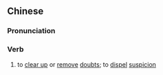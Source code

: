 ==Chinese==
{{zh-forms|s=释疑}}

===Pronunciation===
{{zh-pron
|m=shìyí
|c=sik1 ji4
|mn=qz:siak-gî/tw,xm,zz:sek-gî
|cat=v
}}

===Verb===
{{zh-verb}}

# to [[clear up]] or [[remove]] [[doubt]]s; to [[dispel]] [[suspicion]]
